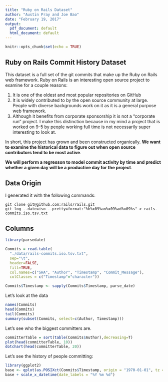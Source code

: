 ```yaml
---
title: "Ruby on Rails Dataset"
author: "Austin Pray and Joe Bao"
date: "February 19, 2017"
output:
  pdf_document: default
  html_document: default
---
```


```r
knitr::opts_chunk$set(echo = TRUE)
```

## Ruby on Rails Commit History Dataset

This dataset is a full set of the git commits that make up the Ruby on Rails web framework. Ruby on Rails is an interesting open source project to examine for a couple reasons:

1. It is one of the oldest and most popular repositories on GitHub
2. It is widely contributed to by the open source community at large. People with diverse backgrounds work on it as it is a general purpose web framework.
3. Although it benefits from corporate sponsorship it is not a "corporate run" project. I make this distinction because in my mind a project that is worked on 9-5 by people working full time is not necessarily super interesting to look at.

In short, this project has grown and been constructed organically. **We want to examine the historical data to figure out when open source contributors tend to be most active**.

**We will perform a regresson to model commit activity by time and predict whether a given day will be a productive day for the project**.

## Data Origin

I generated it with the following commands:

```
git clone git@github.com:rails/rails.git
git log --date=iso --pretty=format:"%h%x09%an%x09%ad%x09%s" > rails-commits.iso.tsv.txt
```

## Columns

```r
library(parsedate)

Commits = read.table(
  "./data/rails-commits.iso.tsv.txt",
  sep="\t",
  header=FALSE,
  fill=TRUE,
  col.names=c("SHA", "Author", "Timestamp", "Commit_Message"),
  colClasses = c("Timestamp"="character"))

Commits$Timestamp <- sapply(Commits$Timestamp, parse_date)
```

Let's look at the data

```r
names(Commits)
head(Commits)
tail(Commits)
summary(subset(Commits, select=c(Author, Timestamp)))
```

Let's see who the biggest committers are.

```r
committerTable = sort(table(Commits$Author),decreasing=T)
plot(head(committerTable, 10))
dotchart(head(committerTable, 20))
```

Let's see the history of people committing:

```r
library(ggplot2)
base <- qplot(as.POSIXct(Commits$Timestamp, origin = "1970-01-01", tz = "GMT"))
base + scale_x_datetime(date_labels = "%Y %m %d")
```